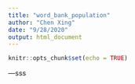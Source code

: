 ```yaml
---
title: "word_bank_population"
author: "Chen Xing"
date: "9/28/2020"
output: html_document
---
```


```r
knitr::opts_chunk$set(echo = TRUE)
```

---sss


